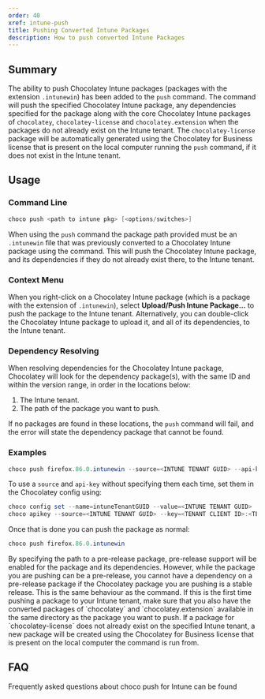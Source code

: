 ```yaml
---
order: 40
xref: intune-push
title: Pushing Converted Intune Packages
description: How to push converted Intune Packages
---
```


<IntuneNote />

## Summary

The ability to push Chocolatey Intune packages (packages with the extension `.intunewin`) has been added to the `push` command. The command will push the specified Chocolatey Intune package, any dependencies specified for the package along with the core Chocolatey Intune packages of  `chocolatey`, `chocolatey-license` and `chocolatey.extension` when the packages do not already exist on the Intune tenant. The `chocolatey-license` package will be automatically generated using the Chocolatey for Business license that is present on the local computer running the `push` command, if it does not exist in the Intune tenant.

## Usage

### Command Line

```powershell
choco push <path to intune pkg> [<options/switches>]
```

When using the `push` command the package path provided must be an `.intunewin` file that was previously converted to a Chocolatey Intune package using the <Xref title="`convert`" value="intune-convert" /> command. This will push the Chocolatey Intune package, and its dependencies if they do not already exist there, to the Intune tenant.

### Context Menu

When you right-click on a Chocolatey Intune package (which is a package with the extension of `.intunewin`), select **Upload/Push Intune Package...** to push the package to the Intune tenant. Alternatively, you can double-click the Chocolatey Intune package to upload it, and all of its dependencies, to the Intune tenant.

### Dependency Resolving

When resolving dependencies for the Chocolatey Intune package, Chocolatey will look for the dependency package(s), with the same ID and within the version range, in order in the locations below:

1. The Intune tenant.
2. The path of the package you want to push.

If no packages are found in these locations, the `push` command will fail, and the error will state the dependency package that cannot be found.

### Examples

```powershell
choco push firefox.86.0.intunewin --source=<INTUNE TENANT GUID> --api-key=<TENANT CLIENT ID>:<TENANT CLIENT SECRET>
```

To use a `source` and `api-key` without specifying them each time, set them in the Chocolatey config using:

```powershell
choco config set --name=intuneTenantGUID --value=<INTUNE TENANT GUID>
choco apikey --source=<INTUNE TENANT GUID> --key=<TENANT CLIENT ID>:<TENANT CLIENT SECRET>
```

Once that is done you can push the package as normal:

```powershell
choco push firefox.86.0.intunewin
```

<Callout type="warning">
    By specifying the path to a pre-release package, pre-release support will be enabled for the package and its dependencies. However, while the package you are pushing can be a pre-release, you cannot have a dependency on a pre-release package if the Chocolatey package you are pushing is a stable release. This is the same behaviour as the <Xref title="`convert`" value="intune-convert" /> command.
</Callout>

<Callout type="warning">
    If this is the first time pushing a package to your Intune tenant, make sure that you also have the converted packages of `chocolatey` and `chocolatey.extension` available in the same directory as the package you want to push.
</Callout>

<Callout type="info">
    If a package for `chocolatey-license` does not already exist on the specified Intune tenant, a new package will be created using the Chocolatey for Business license that is present on the local computer the command is run from.
</Callout>

## FAQ

Frequently asked questions about choco push for Intune can be found <Xref title="here" value="intune-faq" anchor="push-faqs" />
